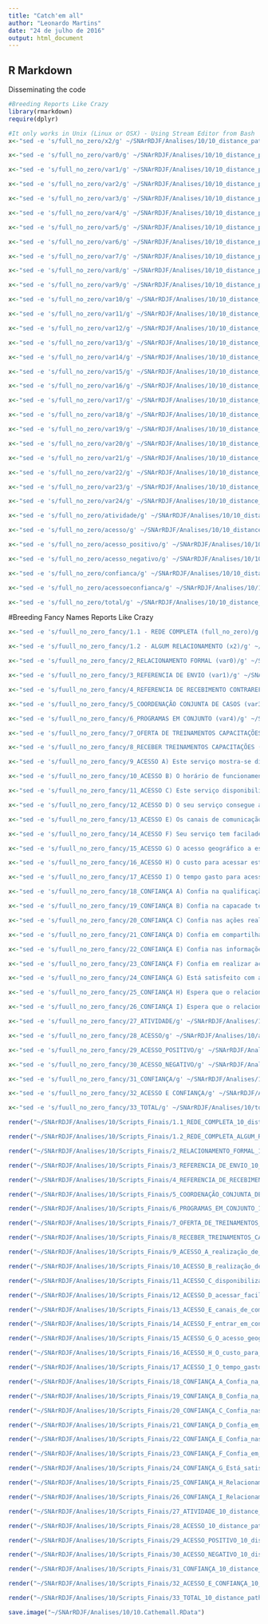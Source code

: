 ```yaml
---
title: "Catch'em all"
author: "Leonardo Martins"
date: "24 de julho de 2016"
output: html_document
---
```


## R Markdown
Disseminating the code

```r
#Breeding Reports Like Crazy
library(rmarkdown)
require(dplyr)
```

```r
#It only works in Unix (Linux or OSX) - Using Stream Editor from Bash
x<-"sed -e 's/full_no_zero/x2/g' ~/SNArRDJF/Analises/10/10_distance_paths_10_distance_paths.Rmd > ~/SNArRDJF/Analises/10/x2_10_distance_paths.Rmd" %>% system()

x<-"sed -e 's/full_no_zero/var0/g' ~/SNArRDJF/Analises/10/10_distance_paths_10_distance_paths.Rmd > ~/SNArRDJF/Analises/10/var0_10_distance_paths.Rmd" %>% system()

x<-"sed -e 's/full_no_zero/var1/g' ~/SNArRDJF/Analises/10/10_distance_paths_10_distance_paths.Rmd > ~/SNArRDJF/Analises/10/var1_10_distance_paths.Rmd" %>% system()

x<-"sed -e 's/full_no_zero/var2/g' ~/SNArRDJF/Analises/10/10_distance_paths_10_distance_paths.Rmd > ~/SNArRDJF/Analises/10/var2_10_distance_paths.Rmd" %>% system()

x<-"sed -e 's/full_no_zero/var3/g' ~/SNArRDJF/Analises/10/10_distance_paths_10_distance_paths.Rmd > ~/SNArRDJF/Analises/10/var3_10_distance_paths.Rmd" %>% system()

x<-"sed -e 's/full_no_zero/var4/g' ~/SNArRDJF/Analises/10/10_distance_paths_10_distance_paths.Rmd > ~/SNArRDJF/Analises/10/var4_10_distance_paths.Rmd" %>% system()

x<-"sed -e 's/full_no_zero/var5/g' ~/SNArRDJF/Analises/10/10_distance_paths_10_distance_paths.Rmd > ~/SNArRDJF/Analises/10/var5_10_distance_paths.Rmd" %>% system()

x<-"sed -e 's/full_no_zero/var6/g' ~/SNArRDJF/Analises/10/10_distance_paths_10_distance_paths.Rmd > ~/SNArRDJF/Analises/10/var6_10_distance_paths.Rmd" %>% system()

x<-"sed -e 's/full_no_zero/var7/g' ~/SNArRDJF/Analises/10/10_distance_paths_10_distance_paths.Rmd > ~/SNArRDJF/Analises/10/var7_10_distance_paths.Rmd" %>% system()

x<-"sed -e 's/full_no_zero/var8/g' ~/SNArRDJF/Analises/10/10_distance_paths_10_distance_paths.Rmd > ~/SNArRDJF/Analises/10/var8_10_distance_paths.Rmd" %>% system()

x<-"sed -e 's/full_no_zero/var9/g' ~/SNArRDJF/Analises/10/10_distance_paths_10_distance_paths.Rmd > ~/SNArRDJF/Analises/10/var9_10_distance_paths.Rmd" %>% system()

x<-"sed -e 's/full_no_zero/var10/g' ~/SNArRDJF/Analises/10/10_distance_paths_10_distance_paths.Rmd > ~/SNArRDJF/Analises/10/var10_10_distance_paths.Rmd" %>% system()

x<-"sed -e 's/full_no_zero/var11/g' ~/SNArRDJF/Analises/10/10_distance_paths_10_distance_paths.Rmd > ~/SNArRDJF/Analises/10/var11_10_distance_paths.Rmd" %>% system()

x<-"sed -e 's/full_no_zero/var12/g' ~/SNArRDJF/Analises/10/10_distance_paths_10_distance_paths.Rmd > ~/SNArRDJF/Analises/10/var12_10_distance_paths.Rmd" %>% system()

x<-"sed -e 's/full_no_zero/var13/g' ~/SNArRDJF/Analises/10/10_distance_paths_10_distance_paths.Rmd > ~/SNArRDJF/Analises/10/var13_10_distance_paths.Rmd" %>% system()

x<-"sed -e 's/full_no_zero/var14/g' ~/SNArRDJF/Analises/10/10_distance_paths_10_distance_paths.Rmd > ~/SNArRDJF/Analises/10/var14_10_distance_paths.Rmd" %>% system()

x<-"sed -e 's/full_no_zero/var15/g' ~/SNArRDJF/Analises/10/10_distance_paths_10_distance_paths.Rmd > ~/SNArRDJF/Analises/10/var15_10_distance_paths.Rmd" %>% system()

x<-"sed -e 's/full_no_zero/var16/g' ~/SNArRDJF/Analises/10/10_distance_paths_10_distance_paths.Rmd > ~/SNArRDJF/Analises/10/var16_10_distance_paths.Rmd" %>% system()

x<-"sed -e 's/full_no_zero/var17/g' ~/SNArRDJF/Analises/10/10_distance_paths_10_distance_paths.Rmd > ~/SNArRDJF/Analises/10/var17_10_distance_paths.Rmd" %>% system()

x<-"sed -e 's/full_no_zero/var18/g' ~/SNArRDJF/Analises/10/10_distance_paths_10_distance_paths.Rmd > ~/SNArRDJF/Analises/10/var18_10_distance_paths.Rmd" %>% system()

x<-"sed -e 's/full_no_zero/var19/g' ~/SNArRDJF/Analises/10/10_distance_paths_10_distance_paths.Rmd > ~/SNArRDJF/Analises/10/var19_10_distance_paths.Rmd" %>% system()

x<-"sed -e 's/full_no_zero/var20/g' ~/SNArRDJF/Analises/10/10_distance_paths_10_distance_paths.Rmd > ~/SNArRDJF/Analises/10/var20_10_distance_paths.Rmd" %>% system()

x<-"sed -e 's/full_no_zero/var21/g' ~/SNArRDJF/Analises/10/10_distance_paths_10_distance_paths.Rmd > ~/SNArRDJF/Analises/10/var21_10_distance_paths.Rmd" %>% system()

x<-"sed -e 's/full_no_zero/var22/g' ~/SNArRDJF/Analises/10/10_distance_paths_10_distance_paths.Rmd > ~/SNArRDJF/Analises/10/var22_10_distance_paths.Rmd" %>% system()

x<-"sed -e 's/full_no_zero/var23/g' ~/SNArRDJF/Analises/10/10_distance_paths_10_distance_paths.Rmd > ~/SNArRDJF/Analises/10/var23_10_distance_paths.Rmd" %>% system()

x<-"sed -e 's/full_no_zero/var24/g' ~/SNArRDJF/Analises/10/10_distance_paths_10_distance_paths.Rmd > ~/SNArRDJF/Analises/10/var24_10_distance_paths.Rmd" %>% system()

x<-"sed -e 's/full_no_zero/atividade/g' ~/SNArRDJF/Analises/10/10_distance_paths_10_distance_paths.Rmd > ~/SNArRDJF/Analises/10/atividade_10_distance_paths.Rmd" %>% system()

x<-"sed -e 's/full_no_zero/acesso/g' ~/SNArRDJF/Analises/10/10_distance_paths_10_distance_paths.Rmd > ~/SNArRDJF/Analises/10/acesso_10_distance_paths.Rmd" %>% system()

x<-"sed -e 's/full_no_zero/acesso_positivo/g' ~/SNArRDJF/Analises/10/10_distance_paths_10_distance_paths.Rmd > ~/SNArRDJF/Analises/10/acesso_positivo_10_distance_paths.Rmd" %>% system()

x<-"sed -e 's/full_no_zero/acesso_negativo/g' ~/SNArRDJF/Analises/10/10_distance_paths_10_distance_paths.Rmd > ~/SNArRDJF/Analises/10/acesso_negativo_10_distance_paths.Rmd" %>% system()

x<-"sed -e 's/full_no_zero/confianca/g' ~/SNArRDJF/Analises/10/10_distance_paths_10_distance_paths.Rmd > ~/SNArRDJF/Analises/10/confianca_10_distance_paths.Rmd" %>% system()

x<-"sed -e 's/full_no_zero/acessoeconfianca/g' ~/SNArRDJF/Analises/10/10_distance_paths_10_distance_paths.Rmd > ~/SNArRDJF/Analises/10/acessoeconfianca_10_distance_paths.Rmd" %>% system()

x<-"sed -e 's/full_no_zero/total/g' ~/SNArRDJF/Analises/10/10_distance_paths_10_distance_paths.Rmd > ~/SNArRDJF/Analises/10/total_10_distance_paths.Rmd" %>% system()
```

#Breeding Fancy Names Reports Like Crazy
```r
x<-"sed -e 's/fuull_no_zero_fancy/1.1 - REDE COMPLETA (full_no_zero)/g' ~/SNArRDJF/Analises/10/10_distance_paths_10_distance_paths.Rmd >  ~/SNArRDJF/Analises/10/Scripts_Finais/1.1_REDE_COMPLETA_10_distance_paths.Rmd" %>% system()

x<-"sed -e 's/fuull_no_zero_fancy/1.2 - ALGUM RELACIONAMENTO (x2)/g' ~/SNArRDJF/Analises/10/x2_10_distance_paths.Rmd >  ~/SNArRDJF/Analises/10/Scripts_Finais/1.2_REDE_COMPLETA_ALGUM_RELACIONAMENTO_10_distance_paths.Rmd" %>% system()

x<-"sed -e 's/fuull_no_zero_fancy/2_RELACIONAMENTO FORMAL (var0)/g' ~/SNArRDJF/Analises/10/var0_10_distance_paths.Rmd >  ~/SNArRDJF/Analises/10/Scripts_Finais/2_RELACIONAMENTO_FORMAL_10_distance_paths.Rmd" %>% system()

x<-"sed -e 's/fuull_no_zero_fancy/3_REFERENCIA DE ENVIO (var1)/g' ~/SNArRDJF/Analises/10/var1_10_distance_paths.Rmd >  ~/SNArRDJF/Analises/10/Scripts_Finais/3_REFERENCIA_DE_ENVIO_10_distance_paths.Rmd" %>% system()

x<-"sed -e 's/fuull_no_zero_fancy/4_REFERENCIA DE RECEBIMENTO CONTRAREFERENCIA (var2)/g' ~/SNArRDJF/Analises/10/var2_10_distance_paths.Rmd >  ~/SNArRDJF/Analises/10/Scripts_Finais/4_REFERENCIA_DE_RECEBIMENTO_CONTRAREFERENCIA_10_distance_paths.Rmd" %>% system()

x<-"sed -e 's/fuull_no_zero_fancy/5_COORDENAÇÃO CONJUNTA DE CASOS (var3)/g' ~/SNArRDJF/Analises/10/var3_10_distance_paths.Rmd >  ~/SNArRDJF/Analises/10/Scripts_Finais/5_COORDENAÇÃO_CONJUNTA_DE_CASOS_10_distance_paths.Rmd" %>% system()

x<-"sed -e 's/fuull_no_zero_fancy/6_PROGRAMAS EM CONJUNTO (var4)/g' ~/SNArRDJF/Analises/10/var4_10_distance_paths.Rmd >  ~/SNArRDJF/Analises/10/Scripts_Finais/6_PROGRAMAS_EM_CONJUNTO_10_distance_paths.Rmd" %>% system()

x<-"sed -e 's/fuull_no_zero_fancy/7_OFERTA DE TREINAMENTOS CAPACITAÇÕES (var5)/g' ~/SNArRDJF/Analises/10/var5_10_distance_paths.Rmd >  ~/SNArRDJF/Analises/10/Scripts_Finais/7_OFERTA_DE_TREINAMENTOS_CAPACITAÇÕES_10_distance_paths.Rmd" %>% system()

x<-"sed -e 's/fuull_no_zero_fancy/8_RECEBER TREINAMENTOS CAPACITAÇÕES (var6)/g' ~/SNArRDJF/Analises/10/var6_10_distance_paths.Rmd >  ~/SNArRDJF/Analises/10/Scripts_Finais/8_RECEBER_TREINAMENTOS_CAPACITAÇÕES_10_distance_paths.Rmd" %>% system()

x<-"sed -e 's/fuull_no_zero_fancy/9_ACESSO A) Este serviço mostra-se disponível para realização de ativades em conjunto. (var7)/g' ~/SNArRDJF/Analises/10/var7_10_distance_paths.Rmd >  ~/SNArRDJF/Analises/10/Scripts_Finais/9_ACESSO_A_realização_de_ativades_em_conjunto_10_distance_paths.Rmd" %>% system()

x<-"sed -e 's/fuull_no_zero_fancy/10_ACESSO B) O horário de funcionamento deste serviço possibilita a realização de ações em conjunto. (var8)/g' ~/SNArRDJF/Analises/10/var8_10_distance_paths.Rmd >  ~/SNArRDJF/Analises/10/Scripts_Finais/10_ACESSO_B_realização_de_ações_em_conjunto_10_distance_paths.Rmd" %>% system()

x<-"sed -e 's/fuull_no_zero_fancy/11_ACESSO C) Este serviço disponibiliza informações sobre suas ativades para o seu serviço. (var9)/g' ~/SNArRDJF/Analises/10/var9_10_distance_paths.Rmd >  ~/SNArRDJF/Analises/10/Scripts_Finais/11_ACESSO_C_disponibiliza_informações_10_distance_paths.Rmd" %>% system()

x<-"sed -e 's/fuull_no_zero_fancy/12_ACESSO D) O seu serviço consegue acessar facilmente informações deste serviço. (var10)/g' ~/SNArRDJF/Analises/10/var10_10_distance_paths.Rmd >  ~/SNArRDJF/Analises/10/Scripts_Finais/12_ACESSO_D_acessar_facilmente_informações_10_distance_paths.Rmd" %>% system()

x<-"sed -e 's/fuull_no_zero_fancy/13_ACESSO E) Os canais de comunicação com este serviço são suficientes para realização de ações em conjunto. (var11)/g' ~/SNArRDJF/Analises/10/var11_10_distance_paths.Rmd >  ~/SNArRDJF/Analises/10/Scripts_Finais/13_ACESSO_E_canais_de_comunicação_suficientes_10_distance_paths.Rmd" %>% system()

x<-"sed -e 's/fuull_no_zero_fancy/14_ACESSO F) Seu serviço tem facilade de entrar em contato com este serviço para realizar ativades em conjunto (var12)./g' ~/SNArRDJF/Analises/10/var12_10_distance_paths.Rmd >  ~/SNArRDJF/Analises/10/Scripts_Finais/14_ACESSO_F_entrar_em_contato_ara_realizar_ativades_10_distance_paths.Rmd" %>% system()

x<-"sed -e 's/fuull_no_zero_fancy/15_ACESSO G) O acesso geográfico a este serviço impede a realização de ativades em conjunto. (var13) /g' ~/SNArRDJF/Analises/10/var13_10_distance_paths.Rmd >  ~/SNArRDJF/Analises/10/Scripts_Finais/15_ACESSO_G_O_acesso_geográfico_impede_10_distance_paths.Rmd" %>% system()

x<-"sed -e 's/fuull_no_zero_fancy/16_ACESSO H) O custo para acessar este serviço impede a realização de ativades em conjunto. (var14)/g' ~/SNArRDJF/Analises/10/var14_10_distance_paths.Rmd >  ~/SNArRDJF/Analises/10/Scripts_Finais/16_ACESSO_H_O_custo_para_acessar_10_distance_paths.Rmd" %>% system()

x<-"sed -e 's/fuull_no_zero_fancy/17_ACESSO I) O tempo gasto para acessar este serviço impede a realização ativades em conjunto. (var15)/g' ~/SNArRDJF/Analises/10/var15_10_distance_paths.Rmd >  ~/SNArRDJF/Analises/10/Scripts_Finais/17_ACESSO_I_O_tempo_gasto_para_acessar_este_serviço_10_distance_paths.Rmd" %>% system()

x<-"sed -e 's/fuull_no_zero_fancy/18_CONFIANÇA A) Confia na qualificação profissional da equipe deste serviço.(var16)/g' ~/SNArRDJF/Analises/10/var16_10_distance_paths.Rmd >  ~/SNArRDJF/Analises/10/Scripts_Finais/18_CONFIANÇA_A_Confia_na_qualificação_profissional_10_distance_paths.Rmd" %>% system()

x<-"sed -e 's/fuull_no_zero_fancy/19_CONFIANÇA B) Confia na capacade técnica da equipe deste serviço. (var17)/g' ~/SNArRDJF/Analises/10/var17_10_distance_paths.Rmd >  ~/SNArRDJF/Analises/10/Scripts_Finais/19_CONFIANÇA_B_Confia_na_capacade_técnica_10_distance_paths.Rmd" %>% system()

x<-"sed -e 's/fuull_no_zero_fancy/20_CONFIANÇA C) Confia nas ações realizadas por este serviço. (var18)/g' ~/SNArRDJF/Analises/10/var18_10_distance_paths.Rmd >  ~/SNArRDJF/Analises/10/Scripts_Finais/20_CONFIANÇA_C_Confia_nas_ações_realizadas_10_distance_paths.Rmd" %>% system()

x<-"sed -e 's/fuull_no_zero_fancy/21_CONFIANÇA D) Confia em compartilhar informações internas com este serviço. (var19) /g' ~/SNArRDJF/Analises/10/var19_10_distance_paths.Rmd >  ~/SNArRDJF/Analises/10/Scripts_Finais/21_CONFIANÇA_D_Confia_em_compartilhar_informações_10_distance_paths.Rmd" %>% system()

x<-"sed -e 's/fuull_no_zero_fancy/22_CONFIANÇA E) Confia nas informações recebas deste serviço (var20)./g' ~/SNArRDJF/Analises/10/var20_10_distance_paths.Rmd >  ~/SNArRDJF/Analises/10/Scripts_Finais/22_CONFIANÇA_E_Confia_nas_informações_recebidas_10_distance_paths.Rmd" %>% system()

x<-"sed -e 's/fuull_no_zero_fancy/23_CONFIANÇA F) Confia em realizar ações conjuntas com este serviço (var21)./g' ~/SNArRDJF/Analises/10/var21_10_distance_paths.Rmd >  ~/SNArRDJF/Analises/10/Scripts_Finais/23_CONFIANÇA_F_Confia_em_realizar_ações_conjuntas_10_distance_paths.Rmd" %>% system()

x<-"sed -e 's/fuull_no_zero_fancy/24_CONFIANÇA G) Está satisfeito com as ações desempenhadas por este serviço (var22)./g' ~/SNArRDJF/Analises/10/var22_10_distance_paths.Rmd >  ~/SNArRDJF/Analises/10/Scripts_Finais/24_CONFIANÇA_G_Está_satisfeito_com_as_ações_desempenhadas_10_distance_paths.Rmd" %>% system()

x<-"sed -e 's/fuull_no_zero_fancy/25_CONFIANÇA H) Espera que o relacionamento com este serviço continue nos próximos anos (var23)./g' ~/SNArRDJF/Analises/10/var23_10_distance_paths.Rmd >  ~/SNArRDJF/Analises/10/Scripts_Finais/25_CONFIANÇA_H_Relacionamento_continue_nos_próximos_anos_10_distance_paths.Rmd" %>% system()

x<-"sed -e 's/fuull_no_zero_fancy/26_CONFIANÇA I) Espera que o relacionamento com este serviço se fortaleça nos próximos anos. (var24)/g' ~/SNArRDJF/Analises/10/var24_10_distance_paths.Rmd >  ~/SNArRDJF/Analises/10/Scripts_Finais/26_CONFIANÇA_I_Relacionamento_se_fortaleça_nos_próximos_anos_10_distance_paths.Rmd" %>% system()

x<-"sed -e 's/fuull_no_zero_fancy/27_ATIVIDADE/g' ~/SNArRDJF/Analises/10/atividade_10_distance_paths.Rmd >  ~/SNArRDJF/Analises/10/Scripts_Finais/27_ATIVIDADE_10_distance_paths.Rmd" %>% system()

x<-"sed -e 's/fuull_no_zero_fancy/28_ACESSO/g' ~/SNArRDJF/Analises/10/acesso_10_distance_paths.Rmd >  ~/SNArRDJF/Analises/10/Scripts_Finais/28_ACESSO_10_distance_paths.Rmd" %>% system()

x<-"sed -e 's/fuull_no_zero_fancy/29_ACESSO_POSITIVO/g' ~/SNArRDJF/Analises/10/acesso_positivo_10_distance_paths.Rmd >  ~/SNArRDJF/Analises/10/Scripts_Finais/29_ACESSO_POSITIVO_10_distance_paths.Rmd" %>% system()

x<-"sed -e 's/fuull_no_zero_fancy/30_ACESSO_NEGATIVO/g' ~/SNArRDJF/Analises/10/acesso_negativo_10_distance_paths.Rmd >  ~/SNArRDJF/Analises/10/Scripts_Finais/30_ACESSO_NEGATIVO_10_distance_paths.Rmd" %>% system()

x<-"sed -e 's/fuull_no_zero_fancy/31_CONFIANÇA/g' ~/SNArRDJF/Analises/10/confianca_10_distance_paths.Rmd >  ~/SNArRDJF/Analises/10/Scripts_Finais/31_CONFIANÇA_10_distance_paths.Rmd" %>% system()

x<-"sed -e 's/fuull_no_zero_fancy/32_ACESSO E CONFIANÇA/g' ~/SNArRDJF/Analises/10/acessoeconfianca_10_distance_paths.Rmd >  ~/SNArRDJF/Analises/10/Scripts_Finais/32_ACESSO_E_CONFIANÇA_10_distance_paths.Rmd" %>% system()

x<-"sed -e 's/fuull_no_zero_fancy/33_TOTAL/g' ~/SNArRDJF/Analises/10/total_10_distance_paths.Rmd >  ~/SNArRDJF/Analises/10/Scripts_Finais/33_TOTAL_10_distance_paths.Rmd" %>% system()
```



```r
render("~/SNArRDJF/Analises/10/Scripts_Finais/1.1_REDE_COMPLETA_10_distance_paths.Rmd","all")

render("~/SNArRDJF/Analises/10/Scripts_Finais/1.2_REDE_COMPLETA_ALGUM_RELACIONAMENTO_10_distance_paths.Rmd","all")

render("~/SNArRDJF/Analises/10/Scripts_Finais/2_RELACIONAMENTO_FORMAL_10_distance_paths.Rmd" ,"all")

render("~/SNArRDJF/Analises/10/Scripts_Finais/3_REFERENCIA_DE_ENVIO_10_distance_paths.Rmd" ,"all")

render("~/SNArRDJF/Analises/10/Scripts_Finais/4_REFERENCIA_DE_RECEBIMENTO_CONTRAREFERENCIA_10_distance_paths.Rmd" ,"all")

render("~/SNArRDJF/Analises/10/Scripts_Finais/5_COORDENAÇÃO_CONJUNTA_DE_CASOS_10_distance_paths.Rmd" ,"all")

render("~/SNArRDJF/Analises/10/Scripts_Finais/6_PROGRAMAS_EM_CONJUNTO_10_distance_paths.Rmd" ,"all")

render("~/SNArRDJF/Analises/10/Scripts_Finais/7_OFERTA_DE_TREINAMENTOS_CAPACITAÇÕES_10_distance_paths.Rmd" ,"all")

render("~/SNArRDJF/Analises/10/Scripts_Finais/8_RECEBER_TREINAMENTOS_CAPACITAÇÕES_10_distance_paths.Rmd" ,"all")

render("~/SNArRDJF/Analises/10/Scripts_Finais/9_ACESSO_A_realização_de_ativades_em_conjunto_10_distance_paths.Rmd" ,"all")

render("~/SNArRDJF/Analises/10/Scripts_Finais/10_ACESSO_B_realização_de_ações_em_conjunto_10_distance_paths.Rmd" ,"all")

render("~/SNArRDJF/Analises/10/Scripts_Finais/11_ACESSO_C_disponibiliza_informações_10_distance_paths.Rmd" ,"all")

render("~/SNArRDJF/Analises/10/Scripts_Finais/12_ACESSO_D_acessar_facilmente_informações_10_distance_paths.Rmd" ,"all")

render("~/SNArRDJF/Analises/10/Scripts_Finais/13_ACESSO_E_canais_de_comunicação_suficientes_10_distance_paths.Rmd" ,"all")

render("~/SNArRDJF/Analises/10/Scripts_Finais/14_ACESSO_F_entrar_em_contato_ara_realizar_ativades_10_distance_paths.Rmd" ,"all")

render("~/SNArRDJF/Analises/10/Scripts_Finais/15_ACESSO_G_O_acesso_geográfico_impede_10_distance_paths.Rmd" ,"all")

render("~/SNArRDJF/Analises/10/Scripts_Finais/16_ACESSO_H_O_custo_para_acessar_10_distance_paths.Rmd" ,"all")

render("~/SNArRDJF/Analises/10/Scripts_Finais/17_ACESSO_I_O_tempo_gasto_para_acessar_este_serviço_10_distance_paths.Rmd" ,"all")

render("~/SNArRDJF/Analises/10/Scripts_Finais/18_CONFIANÇA_A_Confia_na_qualificação_profissional_10_distance_paths.Rmd" ,"all")

render("~/SNArRDJF/Analises/10/Scripts_Finais/19_CONFIANÇA_B_Confia_na_capacade_técnica_10_distance_paths.Rmd" ,"all")

render("~/SNArRDJF/Analises/10/Scripts_Finais/20_CONFIANÇA_C_Confia_nas_ações_realizadas_10_distance_paths.Rmd" ,"all")

render("~/SNArRDJF/Analises/10/Scripts_Finais/21_CONFIANÇA_D_Confia_em_compartilhar_informações_10_distance_paths.Rmd" ,"all")

render("~/SNArRDJF/Analises/10/Scripts_Finais/22_CONFIANÇA_E_Confia_nas_informações_recebidas_10_distance_paths.Rmd" ,"all")

render("~/SNArRDJF/Analises/10/Scripts_Finais/23_CONFIANÇA_F_Confia_em_realizar_ações_conjuntas_10_distance_paths.Rmd" ,"all")

render("~/SNArRDJF/Analises/10/Scripts_Finais/24_CONFIANÇA_G_Está_satisfeito_com_as_ações_desempenhadas_10_distance_paths.Rmd" ,"all")

render("~/SNArRDJF/Analises/10/Scripts_Finais/25_CONFIANÇA_H_Relacionamento_continue_nos_próximos_anos_10_distance_paths.Rmd" ,"all")

render("~/SNArRDJF/Analises/10/Scripts_Finais/26_CONFIANÇA_I_Relacionamento_se_fortaleça_nos_próximos_anos_10_distance_paths.Rmd" ,"all")

render("~/SNArRDJF/Analises/10/Scripts_Finais/27_ATIVIDADE_10_distance_paths.Rmd" ,"all")

render("~/SNArRDJF/Analises/10/Scripts_Finais/28_ACESSO_10_distance_paths.Rmd" ,"all")

render("~/SNArRDJF/Analises/10/Scripts_Finais/29_ACESSO_POSITIVO_10_distance_paths.Rmd" ,"all")

render("~/SNArRDJF/Analises/10/Scripts_Finais/30_ACESSO_NEGATIVO_10_distance_paths.Rmd" ,"all")

render("~/SNArRDJF/Analises/10/Scripts_Finais/31_CONFIANÇA_10_distance_paths.Rmd" ,"all")

render("~/SNArRDJF/Analises/10/Scripts_Finais/32_ACESSO_E_CONFIANÇA_10_distance_paths.Rmd" ,"all")

render("~/SNArRDJF/Analises/10/Scripts_Finais/33_TOTAL_10_distance_paths.Rmd" ,"all")
```

```r
save.image("~/SNArRDJF/Analises/10/10.Cathemall.RData")
```


